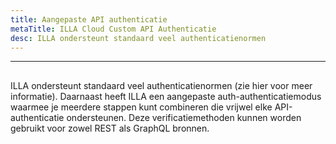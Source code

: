 ```yaml
---
title: Aangepaste API authenticatie
metaTitle: ILLA Cloud Custom API Authenticatie
desc: ILLA ondersteunt standaard veel authenticatienormen
---
```


* * *

## <Heading hidden>Aangepaste API authenticatie</Heading>

ILLA ondersteunt standaard veel authenticatienormen (zie hier voor meer informatie). 
Daarnaast heeft ILLA een aangepaste auth-authenticatiemodus waarmee je meerdere stappen kunt combineren die vrijwel elke API-authenticatie ondersteunen. 
Deze verificatiemethoden kunnen worden gebruikt voor zowel REST als GraphQL bronnen.
